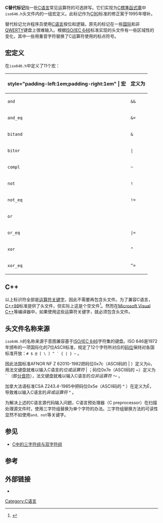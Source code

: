 {{NoteTA
|G1=IT
}}
{{C標準函式庫}}

'''C替代标记'''指一批[[C语言|C语言]]常见运算符的可选拼写。它们实现为[[C標準函式庫|C標準函式庫]]中<code>iso646.h</code>头文件内的一组宏定义。此标记作为[[ANSI_C#C90|C90]]标准的修正案于1995年增补。

替代标记允许程序员使用[[C语言|C语言]]按位和逻辑{{le|运算符|Operator_(computer_programming)}}，原先的标记在一些[[国际|国际]]和非[[QWERTY|QWERTY]]键盘上很难输入。根据[[ISO/IEC_646|ISO/IEC 646]]标准实现的头文件有一些区域性的变化，其中一些用重音字符替换了C运算符使用的标点符号。

== 宏定义 ==
在<code>iso646.h</code>中定义了11个宏：

{| class="wikitable" style="text-align:center"
|- 
! style="padding-left:1em;padding-right:1em"<!--remove?--> | 宏
! 定义为
|-
| <code>and</code>    || <code>&&</code>
|-
| <code>and_eq</code> || <code>&=</code>
|-
| <code>bitand</code> || <code>&</code>
|-
| <code>bitor</code>  || <code><nowiki>|</nowiki></code>
|-
| <code>compl</code>  || <code>~</code>
|-
| <code>not</code>    || <code><nowiki>!</nowiki></code>
|-
| <code>not_eq</code> || <code><nowiki>!=</nowiki></code>
|-
| <code>or</code>     || <code><nowiki>||</nowiki></code>
|-
| <code>or_eq</code>  || <code><nowiki>|</nowiki>=</code>
|-
| <code>xor</code>    || <code>^</code>
|-
| <code>xor_eq</code> || <code>^=</code>
|}

== C++ ==
以上标识符全部是[[C和C++運算子|运算符关键字]]，因此不需要再包含头文件。为了兼容C语言，[[C++98|C++98]]标准提供了头文件<code><ciso646></code>，但实际上这是个空文件<ref>{{cite book | isbn = 0-596-00298-X | title = C++ in a Nutshell | last = Lischner | first = Ray | page = 212 | publisher = [[O'Reilly_Media|O'Reilly Media]] | year = 2003 }}</ref>。然而在[[Microsoft_Visual_C++|Microsoft Visual C++]]等编译器中，如果使用这些运算符关键字，就必须包含头文件。

==头文件名称来源== 
<code>iso646.h</code>的名称来源于意图兼容基于[[ISO/IEC_646|ISO/IEC 646]]字符集的键盘。ISO 646是1972年颁布的一项国际化的7位ASCII标准，规定了12个字符所对应的[[码位|码位]]保持对各国标准开放：<code># $ @ [ \ ] ^ ` { | } ~ </code> 。

因此法国标准AFNOR NF Z 62010-1982把码位0x7c（ASCII码的 | ）定义为ù，用法文键盘就难以输入C语言的''位或运算符'' | ；码位0x7e（ASCII码的 ~）定义为 ¨ （即[[分音符|分音符]]），法文键盘就难以输入C语言的''位非运算符'' ～ 。

加拿大法语标准CSA Z243.4-1985中把码位0x5e（ASCII码的 ^ ）在定义为É，导致难以输入C语言的''异或运算符'' ^ 。

为解决上述的C语言源代码输入问题，C语言预处理器（C preprocessor）在扫描处理源文件时，使用三字符组替换为单个字符的办法。三字符组替换方法的可读性显然不如使用<code>and、not</code>等关键字。

== 参见 ==

* [[三字符组与双字符组#C|C中的三字符组与双字符组]]

== 参考 ==
{{reflist}}

== 外部链接 ==
* {{man|bd|iso646.h|SUS|alternative spellings}}

[[Category:C语言|Category:C语言]]